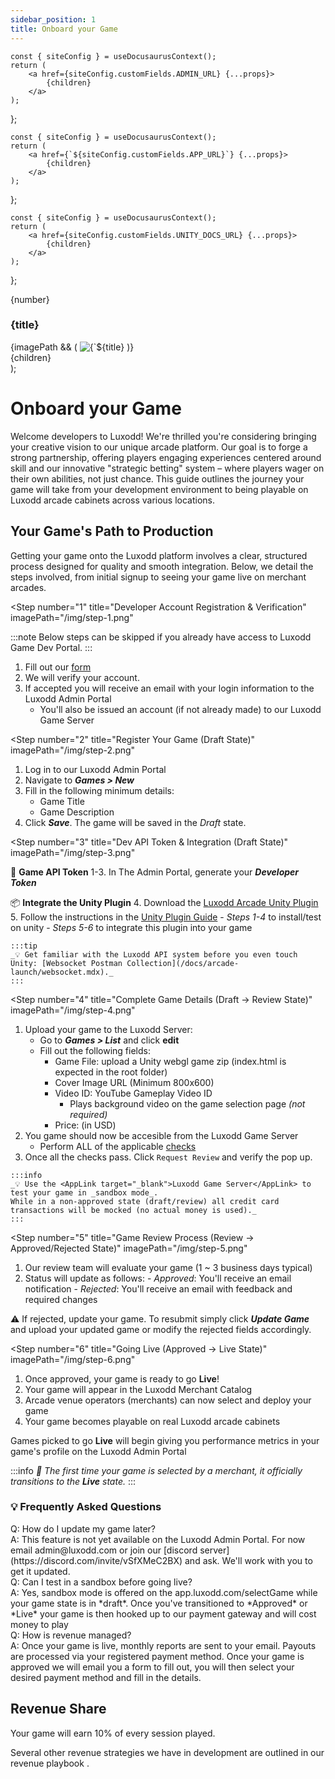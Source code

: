 ```yaml
---
sidebar_position: 1
title: Onboard your Game
---
```



	const { siteConfig } = useDocusaurusContext();
	return (
		<a href={siteConfig.customFields.ADMIN_URL} {...props}>
			{children}
		</a>
	);
};

	const { siteConfig } = useDocusaurusContext();
	return (
		<a href={`${siteConfig.customFields.APP_URL}`} {...props}>
			{children}
		</a>
	);
};

	const { siteConfig } = useDocusaurusContext();
	return (
		<a href={siteConfig.customFields.UNITY_DOCS_URL} {...props}>
			{children}
		</a>
	);
};

  <div className="step-container">
    <div className="step-header">
      <div className="step-number">{number}</div>
      <h3 className="step-title">{title}</h3>
    </div>
    <div className="step-content">
      {imagePath && (
        <img src={imagePath} alt={`${title} infographic`} className="step-infographic" />
      )}
      <div className="step-description">
        {children}
      </div>
    </div>
  </div>
);

# Onboard your Game

Welcome developers to Luxodd! We're thrilled you're considering bringing your creative vision to our unique arcade platform. Our goal is to forge a strong partnership, offering players engaging experiences centered around skill and our innovative "strategic betting" system – where players wager on their own abilities, not just chance. This guide outlines the journey your game will take from your development environment to being playable on Luxodd arcade cabinets across various locations.

## Your Game's Path to Production

Getting your game onto the Luxodd platform involves a clear, structured process designed for quality and smooth integration. Below, we detail the steps involved, from initial signup to seeing your game live on merchant arcades.

<Step 
  number="1" 
  title="Developer Account Registration & Verification" 
  imagePath="/img/step-1.png"
>
  :::note
  Below steps can be skipped if you already have access to Luxodd Game Dev Portal.
  :::

  1. Fill out our [form](https://forms.gle/ixqvtC9uKjJUNL5k8)
  2. We will verify your account.
  3. If accepted you will receive an email with your login information to the <AdminLink target="_blank">Luxodd Admin Portal</AdminLink>
     - You'll also be issued an account (if not already made) to our <AppLink target="_blank">Luxodd Game Server</AppLink>
</Step>

<Step 
  number="2" 
  title="Register Your Game (Draft State)" 
  imagePath="/img/step-2.png"
>
  1. Log in to our <AdminLink target="_blank">Luxodd Admin Portal</AdminLink>
  2. Navigate to ***Games > New***
  3. Fill in the following minimum details:
     - Game Title
     - Game Description
  4. Click ***Save***. The game will be saved in the _Draft_ state.
</Step>


<Step 
  number="3" 
  title="Dev API Token & Integration (Draft State)" 
  imagePath="/img/step-3.png"
>
  🔌 **Game API Token**
    1-3. In The Admin Portal, generate your ***Developer Token***

  📦 **Integrate the Unity Plugin**
    4. Download the [Luxodd Arcade Unity Plugin](https://github.com/luxodd/unity-plugin/releases)
    5. Follow the instructions in the [Unity Plugin Guide](/docs/arcade-launch/unity-plugin/overview.md)
      - *Steps 1-4* to install/test on unity
      - *Steps 5-6* to integrate this plugin into your game

    :::tip
    _💡 Get familiar with the Luxodd API system before you even touch Unity: [Websocket Postman Collection](/docs/arcade-launch/websocket.mdx)._
    :::
</Step>

<Step 
  number="4" 
  title="Complete Game Details (Draft → Review State)" 
  imagePath="/img/step-4.png"
>
  1. Upload your game to the Luxodd Server: 
      - Go to ***Games > List*** and click **edit**
      - Fill out the following fields:
        - Game File: upload a Unity webgl game zip (index.html is expected in the root folder)
        - Cover Image URL (Minimum 800x600)
        - Video ID: YouTube Gameplay Video ID 
          - Plays background video on the game selection page _(not required)_
        - Price: (in USD)
  2. You game should now be accesible from the <AppLink target="_blank">Luxodd Game Server</AppLink>
      - Perform ALL of the applicable [checks](arcade-launch/game-submission-checklist.md)
  3. Once all the checks pass. Click `Request Review` and verify the pop up.

    :::info
    _💡 Use the <AppLink target="_blank">Luxodd Game Server</AppLink> to test your game in _sandbox mode_.
    While in a non-approved state (draft/review) all credit card transactions will be mocked (no actual money is used)._
    :::
</Step>

  <Step 
  number="5" 
  title="Game Review Process (Review → Approved/Rejected State)" 
  imagePath="/img/step-5.png"
  >
  1. Our review team will evaluate your game (1 ~ 3 business days typical)
  2. Status will update as follows:
    - _Approved_: You'll receive an email notification
    - _Rejected_: You'll receive an email with feedback and required changes

  ⚠️ If rejected, update your game. To resubmit simply click  ***Update Game*** and upload your updated game or modify the rejected fields accordingly.
  </Step>


  <Step 
  number="6" 
  title="Going Live (Approved → Live State)" 
  imagePath="/img/step-6.png"
  >
  1. Once approved, your game is ready to go **Live**!
  2. Your game will appear in the Luxodd Merchant Catalog
  3. Arcade venue operators (merchants) can now select and deploy your game
  4. Your game becomes playable on real Luxodd arcade cabinets
  
  Games picked to go **Live** will begin giving you performance metrics in your game's profile on the <AdminLink target="_blank">Luxodd Admin Portal</AdminLink>

  :::info
  _🚀 The first time your game is selected by a merchant, it officially transitions to the ***Live*** state._
  :::
  </Step>

<div className="faq-container">
  <h3 className="faq-title">💡 Frequently Asked Questions</h3>

  <div className="faq-question">Q: How do I update my game later?</div>
  <div className="faq-answer">A: This feature is not yet available on the <AdminLink target="_blank">Luxodd Admin Portal</AdminLink>. 
  For now email admin@luxodd.com  or join our [discord server](https://discord.com/invite/vSfXMeC2BX) and ask. We'll work with you 
  to get it updated.</div>

  <div className="faq-question">Q: Can I test in a sandbox before going live?</div>
  <div className="faq-answer">A: Yes, sandbox mode is offered on the <AppLink target="_blank">app.luxodd.com/selectGame</AppLink> 
  while your game state is in *draft*. Once you've transitioned to *Approved* or *Live* your 
  game is then hooked up to our payment gateway and will cost money to play</div>

  <div className="faq-question">Q: How is revenue managed?</div>
  <div className="faq-answer">A: Once your game is live, monthly reports are sent to your email. 
  Payouts are processed via your registered payment method. Once your game is approved we will 
  email you a form to fill out, you will then select your desired payment method and fill in the details.</div>
</div>

<div className="step-container">
  <h2>Revenue Share</h2>

  <p>Your game will earn 10% of every session played.</p>

  <p>Several other revenue strategies we have in development are outlined in our revenue <PDFViewer 
    pdfUrl="https://drive.google.com/file/d/1MMvjRvZvb6FtxUDF_4YmPJLDsmKf-ayL/view" 
    title="Luxodd Revenue Playbook">
    playbook
  </PDFViewer>.</p>
</div>